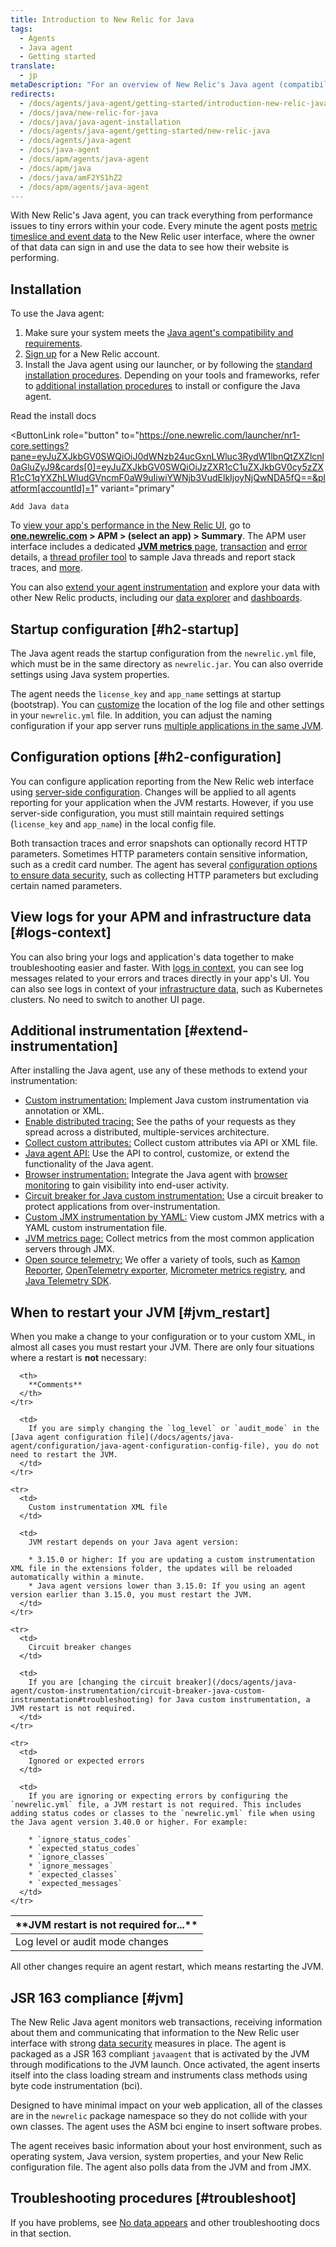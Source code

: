 ```yaml
---
title: Introduction to New Relic for Java
tags:
  - Agents
  - Java agent
  - Getting started
translate:
  - jp
metaDescription: "For an overview of New Relic's Java agent (compatibility, requirements, installation, configuration), start here."
redirects:
  - /docs/agents/java-agent/getting-started/introduction-new-relic-java
  - /docs/java/new-relic-for-java
  - /docs/java/java-agent-installation
  - /docs/agents/java-agent/getting-started/new-relic-java
  - /docs/agents/java-agent
  - /docs/java-agent
  - /docs/apm/agents/java-agent
  - /docs/apm/java
  - /docs/java/amF2YS1hZ2
  - /docs/apm/agents/java-agent
---
```


With New Relic's Java agent, you can track everything from performance issues to tiny errors within your code. Every minute the agent posts [metric timeslice and event data](/docs/data-analysis/metrics/analyze-your-metrics/data-collection-metric-timeslice-event-data) to the New Relic user interface, where the owner of that data can sign in and use the data to see how their website is performing.

## Installation

To use the Java agent:

1. Make sure your system meets the [Java agent's compatibility and requirements](/docs/compatibility-requirements-java-agent).
2. [Sign up](https://newrelic.com/signup) for a New Relic account.
3. Install the Java agent using our launcher, or by following the [standard installation procedures](/docs/agents/java-agent/installation/java-agent-manual-installation). Depending on your tools and frameworks, refer to [additional installation procedures](/docs/apm/agents/java-agent/installation/java-install-overview) to install or configure the Java agent.

<ButtonGroup>
  <ButtonLink
    role="button"
    to="/docs/agents/java-agent/installation/install-java-agent"
    variant="link"
  >
    Read the install docs
  </ButtonLink>

  <ButtonLink
    role="button"
    to="https://one.newrelic.com/launcher/nr1-core.settings?pane=eyJuZXJkbGV0SWQiOiJ0dWNzb24ucGxnLWluc3RydW1lbnQtZXZlcnl0aGluZyJ9&cards[0]=eyJuZXJkbGV0SWQiOiJzZXR1cC1uZXJkbGV0cy5zZXR1cC1qYXZhLWludGVncmF0aW9uIiwiYWNjb3VudElkIjoyNjQwNDA5fQ==&platform[accountId]=1"
    variant="primary"
  >
    Add Java data
  </ButtonLink>
</ButtonGroup>

To [view your app's performance in the New Relic UI](/docs/apm/applications-menu/monitoring/apm-overview-page), go to **[one.newrelic.com](https://one.newrelic.com) > APM > (select an app) > Summary**. The APM user interface includes a dedicated [**JVM metrics** page](/docs/agents/java-agent/features/jvm-metrics-page), [transaction](/docs/apm/transactions) and [error](/docs/apm/applications-menu/error-analytics/introduction-error-analytics) details, a [thread profiler tool](/docs/apm/applications-menu/events/thread-profiler-tool) to sample Java threads and report stack traces, and [more](/docs/apm/applications-menu).

You can also [extend your agent instrumentation](#extend-instrumentation) and explore your data with other New Relic products, including our [data explorer](/docs/query-your-data/explore-query-data/data-explorer/introduction-data-explorer) and [dashboards](/docs/query-your-data/explore-query-data/dashboards/introduction-new-relic-one-dashboards).

## Startup configuration [#h2-startup]

The Java agent reads the startup configuration from the `newrelic.yml` file, which must be in the same directory as `newrelic.jar`. You can also override settings using Java system properties.

The agent needs the `license_key` and `app_name` settings at startup (bootstrap). You can [customize](/docs/agents/java-agent/configuration/java-agent-configuration-config-file) the location of the log file and other settings in your `newrelic.yml` file. In addition, you can adjust the naming configuration if your app server runs [multiple applications in the same JVM](/docs/agents/java-agent/configuration/automatic-application-naming).

## Configuration options [#h2-configuration]

You can configure application reporting from the New Relic web interface using [server-side configuration](/docs/agents/manage-apm-agents/configuration/server-side-agent-configuration). Changes will be applied to all agents reporting for your application when the JVM restarts. However, if you use server-side configuration, you must still maintain required settings (`license_key` and `app_name`) in the local config file.

Both transaction traces and error snapshots can optionally record HTTP parameters. Sometimes HTTP parameters contain sensitive information, such as a credit card number. The agent has several [configuration options to ensure data security](/docs/agents/java-agent/getting-started/apm-agent-security-java), such as collecting HTTP parameters but excluding certain named parameters.

## View logs for your APM and infrastructure data [#logs-context]

You can also bring your logs and application's data together to make troubleshooting easier and faster. With [logs in context](/docs/logs/logs-context/java-configure-logs-context-all/), you can see log messages related to your errors and traces directly in your app's UI. You can also see logs in context of your [infrastructure data](/docs/logs/forward-logs/forward-your-logs-using-infrastructure-agent/), such as Kubernetes clusters. No need to switch to another UI page.

## Additional instrumentation [#extend-instrumentation]

After installing the Java agent, use any of these methods to extend your instrumentation:

* [Custom instrumentation:](/docs/agents/manage-apm-agents/agent-metrics/custom-instrumentation) Implement Java custom instrumentation via annotation or XML.
* [Enable distributed tracing](/docs/apm/distributed-tracing/getting-started/introduction-distributed-tracing)[:](/docs/agents/manage-apm-agents/agent-metrics/collect-custom-attributes) See the paths of your requests as they spread across a distributed, multiple-services architecture.
* [Collect custom attributes:](/docs/agents/manage-apm-agents/agent-metrics/collect-custom-attributes) Collect custom attributes via API or XML file.
* [Java agent API:](/docs/agents/java-agent/custom-instrumentation/java-agent-api) Use the API to control, customize, or extend the functionality of the Java agent.
* [Browser instrumentation:](/docs/browser/new-relic-browser/page-load-timing-resources/page-load-timing-process) Integrate the Java agent with [browser monitoring](/docs/browser/new-relic-browser/getting-started/new-relic-browser) to gain visibility into end-user activity.
* [Circuit breaker for Java custom instrumentation:](/docs/agents/java-agent/custom-instrumentation/circuit-breaker-java-custom-instrumentation) Use a circuit breaker to protect applications from over-instrumentation.
* [Custom JMX instrumentation by YAML:](/docs/agents/java-agent/custom-instrumentation/custom-jmx-instrumentation-yaml) View custom JMX metrics with a YAML custom instrumentation file.
* [JVM metrics page:](/docs/apm/applications-menu/monitoring/jvm-metrics-page) Collect metrics from the most common application servers through JMX.
* [Open source telemetry:](/docs/integrations/open-source-telemetry-integrations/get-started/introduction-new-relics-open-source-telemetry-integrations) We offer a variety of tools, such as [Kamon Reporter](/docs/integrations/open-source-telemetry-integrations/open-source-telemetry-integration-list/kamon-reporter), [OpenTelemetry exporter](/docs/integrations/open-source-telemetry-integrations/open-source-telemetry-integration-list/new-relics-opentelemetry-integration), [Micrometer metrics registry](/docs/integrations/open-source-telemetry-integrations/open-source-telemetry-integration-list/new-relics-micrometer-integration), and [Java Telemetry SDK](/docs/data-ingest-apis/get-data-new-relic/new-relic-sdks/telemetry-sdks-send-custom-telemetry-data-new-relic).

## When to restart your JVM [#jvm_restart]

When you make a change to your configuration or to your custom XML, in almost all cases you must restart your JVM. There are only four situations where a restart is **not** necessary:

<table>
  <thead>
    <tr>
      <th style={{ width: "200px" }}>
        **JVM restart is not required for...**
      </th>

      <th>
        **Comments**
      </th>
    </tr>
  </thead>

  <tbody>
    <tr>
      <td>
        Log level or audit mode changes
      </td>

      <td>
        If you are simply changing the `log_level` or `audit_mode` in the [Java agent configuration file](/docs/agents/java-agent/configuration/java-agent-configuration-config-file), you do not need to restart the JVM.
      </td>
    </tr>

    <tr>
      <td>
        Custom instrumentation XML file
      </td>

      <td>
        JVM restart depends on your Java agent version:

        * 3.15.0 or higher: If you are updating a custom instrumentation XML file in the extensions folder, the updates will be reloaded automatically within a minute.
        * Java agent versions lower than 3.15.0: If you using an agent version earlier than 3.15.0, you must restart the JVM.
      </td>
    </tr>

    <tr>
      <td>
        Circuit breaker changes
      </td>

      <td>
        If you are [changing the circuit breaker](/docs/agents/java-agent/custom-instrumentation/circuit-breaker-java-custom-instrumentation#troubleshooting) for Java custom instrumentation, a JVM restart is not required.
      </td>
    </tr>

    <tr>
      <td>
        Ignored or expected errors
      </td>

      <td>
        If you are ignoring or expecting errors by configuring the `newrelic.yml` file, a JVM restart is not required. This includes adding status codes or classes to the `newrelic.yml` file when using the Java agent version 3.40.0 or higher. For example:

        * `ignore_status_codes`
        * `expected_status_codes`
        * `ignore_classes`
        * `ignore_messages`
        * `expected_classes`
        * `expected_messages`
      </td>
    </tr>
  </tbody>
</table>

All other changes require an agent restart, which means restarting the JVM.

## JSR 163 compliance [#jvm]

The New Relic Java agent monitors web transactions, receiving information about them and communicating that information to the New Relic user interface with strong [data security](/docs/accounts-partnerships/accounts/security/data-security) measures in place. The agent is packaged as a JSR 163 compliant `javaagent` that is activated by the JVM through modifications to the JVM launch. Once activated, the agent inserts itself into the class loading stream and instruments class methods using byte code instrumentation (bci).

Designed to have minimal impact on your web application, all of the classes are in the `newrelic` package namespace so they do not collide with your own classes. The agent uses the ASM bci engine to insert software probes.

The agent receives basic information about your host environment, such as operating system, Java version, system properties, and your New Relic configuration file. The agent also polls data from the JVM and from JMX.

## Troubleshooting procedures [#troubleshoot]

If you have problems, see [No data appears](/docs/apm/agents/java-agent/troubleshooting/no-data-appears-java) and other troubleshooting docs in that section.
